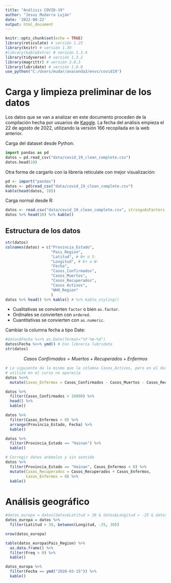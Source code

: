 ```yaml
---
title: "Análisis COVID-19"
author: "Jesus Mudarra Luján"
date: '2022-08-22'
output: html_document
---
```


```r
knitr::opts_chunk$set(echo = TRUE)
library(reticulate) # versión 1.25
library(knitr) # versión 1.39
#library(kableExtra) # versión 1.3.4
library(tidyverse) # versión 1.3.2
library(magrittr) # versión 2.0.3
library(lubridate) # versión 1.8.0
use_python("C:/Users/mudar/anaconda3/envs/covid19")
```

# Carga y limpieza preliminar de los datos

Los datos que se van a analizar en este documento proceden de la compilación hecha por usuarios de [Kaggle](https://www.kaggle.com/datasets/imdevskp/corona-virus-report). La fecha del análisis empieza el 22 de agosto de 2022, utilizando la versión 166 recopilada en la web anterior.

Carga del dataset desde Python:

```python
import pandas as pd
datos = pd.read_csv("data/covid_19_clean_complete.csv")
datos.head(10)
```

Otra forma de cargarlo con la librería reticulate con mejor visualización:

```r
pd <- import("pandas")
datos <- pd$read_csv("data/covid_19_clean_complete.csv")
kable(head(datos, 10))
```

Carga normal desde R:

```r
datos <- read.csv("data/covid_19_clean_complete.csv", stringsAsFactors = T)
datos %>% head(10) %>% kable()
```

## Estructura de los datos

```r
str(datos)
colnames(datos) = c("Provincia_Estado",
                    "Pais_Region",
                    "Latitud", # N+ o S-
                    "Longitud", # E+ o W-
                    "Fecha",
                    "Casos_Confirmados",
                    "Casos_Muertos",
                    "Casos_Recuperados",
                    "Casos Activos",
                    "WHO_Region"
                    )
datos %>% head() %>% kable() # %>% kable_styling()
```

* Cualitativas se convierten `factor` o bien `as.factor`.
* Ordinales se convierten con `ordered`.
* Cuantitativas se convierten con `as.numeric`.

Cambiar la columna fecha a tipo Date:

```r
#datos$Fecha %<>% as.Date(format="%Y-%m-%d")
datos$Fecha %<>% ymd() # Con librería lubridate
str(datos)
```

$$Casos\ Confirmados = Muertos + Recuperados + Enfermos$$

```r
# Lo siguiente da lo mismo que la columna Casos_Activos, pero en el dataset que se
# utilizó en el curso no aparecía
datos %<>%
  mutate(Casos_Enfermos = Casos_Confirmados - Casos_Muertos - Casos_Recuperados)

datos %>%
  filter(Casos_Confirmados > 10000) %>%
  head() %>%
  kable()

datos %>%
  filter(Casos_Enfermos < 0) %>%
  arrange(Provincia_Estado, Fecha) %>%
  kable()

datos %>%
  filter(Provincia_Estado == "Hainan") %>%
  kable()

# Corregir datos anómalos y sin sentido
datos %>%
  filter(Provincia_Estado == "Hainan", Casos_Enfermos < 0) %>%
  mutate(Casos_Recuperados = Casos_Recuperados + Casos_Enfermos,
         Casos_Enfermos = 0) %>%
  kable()
```

# Análisis geográfico

```r
#datos_europa = datos[datos$Latitud > 38 & datos$Longitud > -25 & datos$Longitud < 30 , ]
datos_europa = datos %>%
  filter(Latitud > 38, between(Longitud, -25, 30))

nrow(datos_europa)

table(datos_europa$Pais_Region) %>%
  as.data.frame() %>%
  filter(Freq > 0) %>%
  kable()

datos_europa %>%
  filter(Fecha == ymd("2020-03-15")) %>%
  kable()
```

























